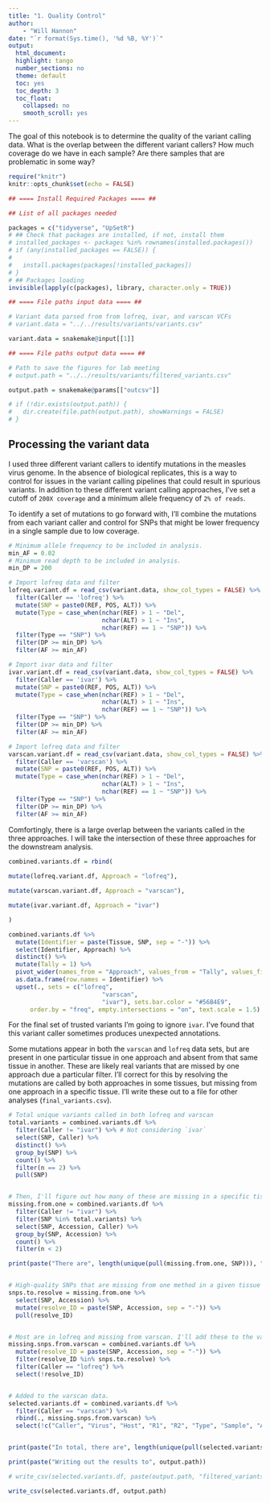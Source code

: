 ```yaml
---
title: "1. Quality Control"
author:
    - "Will Hannon"
date: "`r format(Sys.time(), '%d %B, %Y')`"
output: 
  html_document:
  highlight: tango
  number_sections: no
  theme: default
  toc: yes
  toc_depth: 3
  toc_float:
    collapsed: no
    smooth_scroll: yes
---
```


The goal of this notebook is to determine the quality of the variant calling data. What is the overlap between the different variant callers? How much coverage do we have in each sample? Are there samples that are problematic in some way?

```r
require("knitr")
knitr::opts_chunk$set(echo = FALSE)
```

```r

## ==== Install Required Packages ==== ##

## List of all packages needed

packages = c("tidyverse", "UpSetR")
# ## Check that packages are installed, if not, install them
# installed_packages <- packages %in% rownames(installed.packages())
# if (any(installed_packages == FALSE)) {
#   
#   install.packages(packages[!installed_packages])
# }
# ## Packages loading
invisible(lapply(c(packages), library, character.only = TRUE))

```

```r

## ==== File paths input data ==== ##

# Variant data parsed from from lofreq, ivar, and varscan VCFs
# variant.data = "../../results/variants/variants.csv"

variant.data = snakemake@input[[1]]

```

```r

## ==== File paths output data ==== ##

# Path to save the figures for lab meeting 
# output.path = "../../results/variants/filtered_variants.csv"

output.path = snakemake@params[["outcsv"]]

# if (!dir.exists(output.path)) {
#   dir.create(file.path(output.path), showWarnings = FALSE)
# }

```

## Processing the variant data

I used three different variant callers to identify mutations in the measles virus genome. In the absence of biological replicates, this is a way to control for issues in the variant calling pipelines that could result in spurious variants. In addition to these different variant calling approaches, I've set a cutoff of `200X coverage` and a minimum allele frequency of `2% of reads`. 

To identify a set of mutations to go forward with, I'll combine the mutations from each variant caller and control for SNPs that might be lower frequency in a single sample due to low coverage. 

```r

# Minimum allele frequency to be included in analysis. 
min_AF = 0.02
# Minimum read depth to be included in analysis. 
min_DP = 200

# Import lofreq data and filter
lofreq.variant.df = read_csv(variant.data, show_col_types = FALSE) %>% 
  filter(Caller == 'lofreq') %>% 
  mutate(SNP = paste0(REF, POS, ALT)) %>% 
  mutate(Type = case_when(nchar(REF) > 1 ~ "Del",
                          nchar(ALT) > 1 ~ "Ins",
                          nchar(REF) == 1 ~ "SNP")) %>% 
  filter(Type == "SNP") %>% 
  filter(DP >= min_DP) %>% 
  filter(AF >= min_AF)

# Import ivar data and filter 
ivar.variant.df = read_csv(variant.data, show_col_types = FALSE) %>% 
  filter(Caller == 'ivar') %>% 
  mutate(SNP = paste0(REF, POS, ALT)) %>% 
  mutate(Type = case_when(nchar(REF) > 1 ~ "Del",
                          nchar(ALT) > 1 ~ "Ins",
                          nchar(REF) == 1 ~ "SNP")) %>% 
  filter(Type == "SNP") %>% 
  filter(DP >= min_DP) %>% 
  filter(AF >= min_AF)

# Import lofreq data and filter 
varscan.variant.df = read_csv(variant.data, show_col_types = FALSE) %>% 
  filter(Caller == 'varscan') %>% 
  mutate(SNP = paste0(REF, POS, ALT)) %>% 
  mutate(Type = case_when(nchar(REF) > 1 ~ "Del",
                          nchar(ALT) > 1 ~ "Ins",
                          nchar(REF) == 1 ~ "SNP")) %>% 
  filter(Type == "SNP") %>% 
  filter(DP >= min_DP) %>% 
  filter(AF >= min_AF)

```

Comfortingly, there is a large overlap between the variants called in the three approaches. I will take the intersection of these three approaches for the downstream analysis.

```r

combined.variants.df = rbind(
  
mutate(lofreq.variant.df, Approach = "lofreq"),

mutate(varscan.variant.df, Approach = "varscan"), 

mutate(ivar.variant.df, Approach = "ivar")

)

combined.variants.df %>% 
  mutate(Identifier = paste(Tissue, SNP, sep = "-")) %>% 
  select(Identifier, Approach) %>% 
  distinct() %>% 
  mutate(Tally = 1) %>% 
  pivot_wider(names_from = "Approach", values_from = "Tally", values_fill = 0) %>% 
  as.data.frame(row.names = Identifier) %>%
  upset(., sets = c("lofreq",
                          "varscan",
                          "ivar"), sets.bar.color = "#56B4E9",
      order.by = "freq", empty.intersections = "on", text.scale = 1.5)


```

For the final set of trusted variants I'm going to ignore `ivar`. I've found that this variant caller sometimes produces unexpected annotations.

Some mutations appear in both the `varscan` and `lofreq` data sets, but are present in one particular tissue in one approach and absent from that same tissue in another. These are likely real variants that are missed by one approach due a particular filter. I'll correct for this by resolving the mutations are called by both approaches in some tissues, but missing from one approach in a specific tissue. I'll write these out to a file for other analyses (`final_variants.csv`). 

```r

# Total unique variants called in both lofreq and varscan
total.variants = combined.variants.df %>% 
  filter(Caller != "ivar") %>% # Not considering `ivar`
  select(SNP, Caller) %>% 
  distinct() %>% 
  group_by(SNP) %>% 
  count() %>% 
  filter(n == 2) %>% 
  pull(SNP)


# Then, I'll figure out how many of these are missing in a specific tissue in one method
missing.from.one = combined.variants.df %>% 
  filter(Caller != "ivar") %>% 
  filter(SNP %in% total.variants) %>% 
  select(SNP, Accession, Caller) %>% 
  group_by(SNP, Accession) %>% 
  count() %>% 
  filter(n < 2)

print(paste("There are", length(unique(pull(missing.from.one, SNP))), "instances in which one variant caller picks up on a mutation that's missing from the other."))


# High-quality SNPs that are missing from one method in a given tissue
snps.to.resolve = missing.from.one %>% 
  select(SNP, Accession) %>% 
  mutate(resolve_ID = paste(SNP, Accession, sep = "-")) %>% 
  pull(resolve_ID)


# Most are in lofreq and missing from varscan. I'll add these to the varscan data.
missing.snps.from.varscan = combined.variants.df %>% 
  mutate(resolve_ID = paste(SNP, Accession, sep = "-")) %>% 
  filter(resolve_ID %in% snps.to.resolve) %>% 
  filter(Caller == "lofreq") %>% 
  select(!resolve_ID)


# Added to the varscan data. 
selected.variants.df = combined.variants.df %>% 
  filter(Caller == "varscan") %>% 
  rbind(., missing.snps.from.varscan) %>% 
  select(!c("Caller", "Virus", "Host", "R1", "R2", "Type", "Sample", "Approach")) 


print(paste("In total, there are", length(unique(pull(selected.variants.df, SNP))), "unqiue SNPs in the brain."))

```

```r

print(paste("Writing out the results to", output.path))

# write_csv(selected.variants.df, paste(output.path, "filtered_variants.csv", sep = "/"))

write_csv(selected.variants.df, output.path)

```

